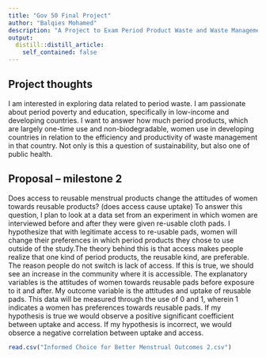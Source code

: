 ```yaml
---
title: "Gov 50 Final Project"
author: "Balqies Mohamed"
description: "A Project to Exam Period Product Waste and Waste Management in Developing and Low-income Countries" 
output:
  distill::distill_article:
    self_contained: false
---
```




## Project thoughts

I am interested in exploring data related to period waste. I am passionate about period poverty and education, specifically in low-income and developing countries. I want to answer how much period products, which are largely one-time use and non-biodegradable, women use in developing countries in relation to the efficiency and productivity of waste management in that country. Not only is this a question of sustainability, but also one of public health. 


## Proposal -- milestone 2 


Does access to reusable menstrual products change the attitudes of women towards reusable products? (does access cause uptake) To answer this question, I plan to look at a data set from an experiment in which women are interviewed before and after they were given re-usable cloth pads. I hypothesize that with legitimate access to re-usable pads, women will change their preferences in which period products they chose to use outside of the study.The theory behind this is that access makes people realize that one kind of period products, the reusable kind, are preferable. The reason people do not switch is lack of access. If this is true, we should see an increase in the community where it is accessible. The explanatory variables is the attitudes of women towards reusable pads before exposure to it and after. My outcome variable is the attitudes and uptake of reusable pads. This data will be measured through the use of 0 and 1, wherein 1 indicates a women has preferences towards reusable pads. If my hypothesis is true we would observe a positive significant coefficient between uptake and access. If my hypothesis is incorrect, we would obserce a negative correlation between uptake and access.

```r
read.csv("Informed Choice for Better Menstrual Outcomes 2.csv")
```


